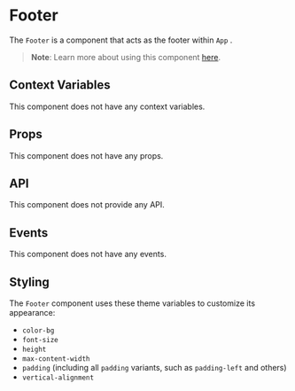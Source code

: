 # Footer

The `Footer` is a component that acts as the footer within 
`App`
.
> **Note**: Learn more about using this component [here](
../learning/app-component
).

## Context Variables

This component does not have any context variables.

## Props

This component does not have any props.

## API

This component does not provide any API.

## Events

This component does not have any events.

## Styling

The `Footer` component uses these theme variables to customize its appearance:

- `color-bg`
- `font-size`
- `height`
- `max-content-width`
- `padding` (including all `padding` variants, such as `padding-left` and others)
- `vertical-alignment`
